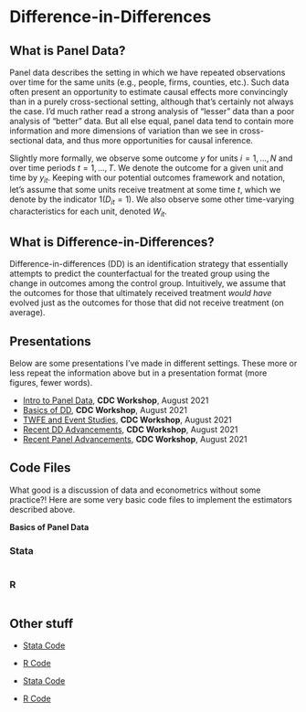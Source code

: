 # Difference-in-Differences

## What is Panel Data?

Panel data describes the setting in which we have repeated observations over time for the same units (e.g., people, firms, counties, etc.). Such data often present an opportunity to estimate causal effects more convincingly than in a purely cross-sectional setting, although that's certainly not always the case. I'd much rather read a strong analysis of "lesser" data than a poor analysis of "better" data. But all else equal, panel data tend to contain more information and more dimensions of variation than we see in cross-sectional data, and thus more opportunities for causal inference.

Slightly more formally, we observe some outcome $y$ for units $i=1,...,N$ and over time periods $t=1,...,T$. We denote the outcome for a given unit and time by $y_{it}$. Keeping with our potential outcomes framework and notation, let's assume that some units receive treatment at some time $t$, which we denote by the indicator $1(D_{it}=1)$. We also observe some other time-varying characteristics for each unit, denoted $W_{it}$. 


## What is Difference-in-Differences?

Difference-in-differences (DD) is an identification strategy that essentially attempts to predict the counterfactual for the treated group using the change in outcomes among the control group. Intuitively, we assume that the outcomes for those that ultimately received treatment *would have* evolved just as the outcomes for those that did not receive treatment (on average).


## Presentations {.tabset}
Below are some presentations I've made in different settings. These more or less repeat the information above but in a presentation format (more figures, fewer words). 

- [Intro to Panel Data](https://imccart.github.io/empirical-methods-extras/difference-in-differences/slides/intro-cdc202108.html), **CDC Workshop**, August 2021
- [Basics of DD](https://imccart.github.io/empirical-methods-extras/difference-in-differences/slides/did-cdc202108.html), **CDC Workshop**, August 2021
- [TWFE and Event Studies](https://imccart.github.io/empirical-methods-extras/difference-in-differences/slides/twfe-cdc202108.html), **CDC Workshop**, August 2021
- [Recent DD Advancements](https://imccart.github.io/empirical-methods-extras/difference-in-differences/slides/newdd-cdc202108.html), **CDC Workshop**, August 2021
- [Recent Panel Advancements](https://imccart.github.io/empirical-methods-extras/difference-in-differences/slides/newpanel-cdc202108.html), **CDC Workshop**, August 2021


## Code Files {.tabset}
What good is a discussion of data and econometrics without some practice?! Here are some very basic code files to implement the estimators described above.

**Basics of Panel Data**

### Stata

```stata
```

### R
```r
```



## Other stuff

- [Stata Code](code/Stata-panel.do)
- [R Code](code/R-panel.R)

- [Stata Code](code/Stata-did.do)
- [R Code](code/R-did.R)

